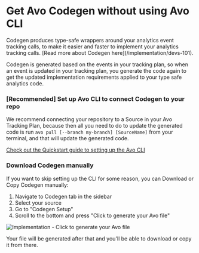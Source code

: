 
# Get Avo Codegen without using Avo CLI

<Callout>
  Codegen produces type-safe wrappers around your analytics event tracking
  calls, to make it easier and faster to implement your analytics tracking
  calls. [Read more about Codegen here](/implementation/devs-101).
</Callout>

Codegen is generated based on the events in your tracking plan, so when
an event is updated in your tracking plan, you generate the code again to get the
updated implementation requirements applied to your type safe analytics code.

### [Recommended] Set up Avo CLI to connect Codegen to your repo

We recommend connecting your repository to a Source in your Avo Tracking Plan, because
then all you need to do to update the generated code is run `avo pull [--branch my-branch] [SourceName]` from your
terminal, and that will update the generated code.

[Check out the Quickstart guide to setting up the Avo CLI](/implementation/cli)

### Download Codegen manually

If you want to skip setting up the CLI for some reason, you can Download or Copy
Codegen manually:

1. Navigate to Codegen tab in the sidebar
2. Select your source
3. Go to "Codegen Setup"
4. Scroll to the bottom and press "Click to generate your Avo file"

![Implementation - Click to generate your Avo file](/docs/images/generate-avo-file-manually.png)

Your file will be generated after that and you'll be able to download or copy it from there.
